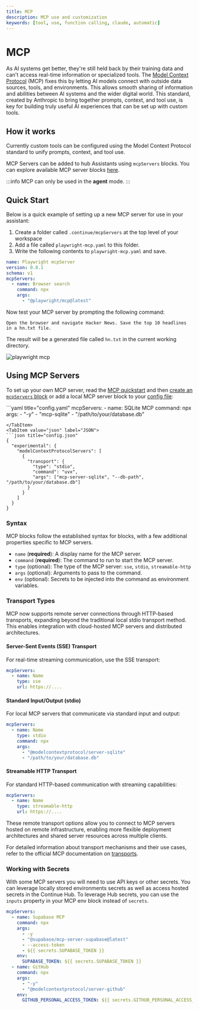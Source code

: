 ```yaml
---
title: MCP
description: MCP use and customization
keywords: [tool, use, function calling, claude, automatic]
---
```



# MCP

As AI systems get better, they're still held back by their training data and
can't access real-time information or specialized tools. The [Model Context
Protocol](https://modelcontextprotocol.io/introduction) (MCP) fixes this by
letting AI models connect with outside data sources, tools, and environments.
This allows smooth sharing of information and abilities between AI systems and
the wider digital world. This standard, created by Anthropic to bring together
prompts, context, and tool use, is key for building truly useful AI experiences
that can be set up with custom tools.

## How it works

Currently custom tools can be configured using the Model Context
Protocol standard to unify prompts, context, and tool use.

MCP Servers can be added to hub Assistants using `mcpServers` blocks. You can
explore available MCP server blocks
[here](https://hub.continue.dev/explore/mcp).

:::info
MCP can only be used in the **agent** mode.
:::

## Quick Start

Below is a quick example of setting up a new MCP server for use in your assistant:

1. Create a folder called `.continue/mcpServers` at the top level of your workspace
2. Add a file called `playwright-mcp.yaml` to this folder.
3. Write the following contents to `playwright-mcp.yaml` and save.

```yaml title=".continue/mcpServers/playwright-mcp.yaml"
name: Playwright mcpServer
version: 0.0.1
schema: v1
mcpServers:
  - name: Browser search
    command: npx
    args:
      - "@playwright/mcp@latest"
```

Now test your MCP server by prompting the following command:

```
Open the browser and navigate Hacker News. Save the top 10 headlines in a hn.txt file.
```

The result will be a generated file called `hn.txt` in the current working directory.

![playwright mcp](/img/mcp-playwright.png)

## Using MCP Servers

To set up your own MCP server, read the [MCP
quickstart](https://modelcontextprotocol.io/quickstart) and then [create an
`mcpServers`
block](https://hub.continue.dev/new?type=block&blockType=mcpServers) or add a local MCP
server block to your [config file](./configuration.md):

<Tabs groupId="config.yaml">
  <TabItem value="yaml" label="YAML">
  ```yaml title="config.yaml"
  mcpServers:
    - name: SQLite MCP
      command: npx
      args:
        - "-y"
        - "mcp-sqlite"
        - "/path/to/your/database.db"

````
</TabItem>
<TabItem value="json" label="JSON">
```json title="config.json"
{
  "experimental": {
    "modelContextProtocolServers": [
      {
        "transport": {
          "type": "stdio",
          "command": "uvx",
          "args": ["mcp-server-sqlite", "--db-path", "/path/to/your/database.db"]
        }
      }
    ]
  }
}
````

  </TabItem>
</Tabs>

### Syntax

MCP blocks follow the established syntax for blocks, with a few additional properties specific to MCP servers.

- `name` (**required**): A display name for the MCP server.
- `command` (**required**): The command to run to start the MCP server.
- `type` (optional): The type of the MCP server: `sse`, `stdio`, `streamable-http`
- `args` (optional): Arguments to pass to the command.
- `env` (optional): Secrets to be injected into the command as environment variables.

### Transport Types

MCP now supports remote server connections through HTTP-based transports, expanding beyond the traditional local stdio transport method. This enables integration with cloud-hosted MCP servers and distributed architectures.

#### Server-Sent Events (SSE) Transport

For real-time streaming communication, use the SSE transport:

```yaml
mcpServers:
  - name: Name
    type: sse
    url: https://....
```

#### Standard Input/Output (stdio)

For local MCP servers that communicate via standard input and output:

```yaml
mcpServers:
  - name: Name
    type: stdio
    command: npx
    args:
      - "@modelcontextprotocol/server-sqlite"
      - "/path/to/your/database.db"
```

#### Streamable HTTP Transport

For standard HTTP-based communication with streaming capabilities:

```yaml
mcpServers:
  - name: Name
    type: streamable-http
    url: https://....
```

These remote transport options allow you to connect to MCP servers hosted on remote infrastructure, enabling more flexible deployment architectures and shared server resources across multiple clients.

For detailed information about transport mechanisms and their use cases, refer to the official MCP documentation on [transports](https://modelcontextprotocol.io/docs/concepts/transports#server-sent-events-sse).

### Working with Secrets

With some MCP servers you will need to use API keys or other secrets. You can leverage locally stored environments secrets
as well as access hosted secrets in the Continue Hub. To leverage Hub secrets, you can use the `inputs` property in your MCP env block instead of `secrets`.

```yaml
mcpServers:
  - name: Supabase MCP
    command: npx
    args:
      - -y
      - "@supabase/mcp-server-supabase@latest"
      - --access-token
      - ${{ secrets.SUPABASE_TOKEN }}
    env:
      SUPABASE_TOKEN: ${{ secrets.SUPABASE_TOKEN }}
  - name: GitHub
    command: npx
    args:
      - "-y"
      - "@modelcontextprotocol/server-github"
    env:
      GITHUB_PERSONAL_ACCESS_TOKEN: ${{ secrets.GITHUB_PERSONAL_ACCESS_TOKEN }}
```
